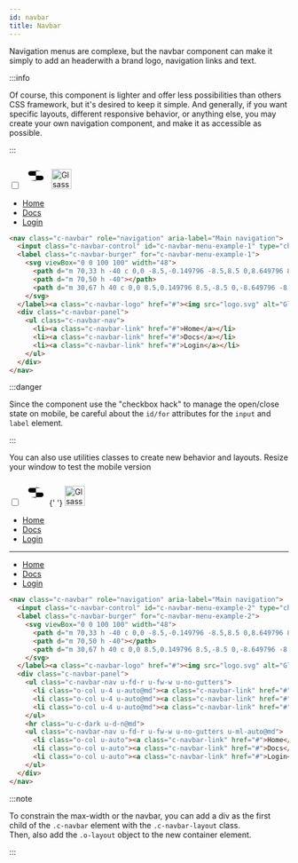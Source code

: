 ```yaml
---
id: navbar
title: Navbar
---
```



Navigation menus are complexe, but the navbar component can make it simply to
add an headerwith a brand logo, navigation links and text.

:::info

Of course, this component is lighter and offer less possibilities than others
CSS framework, but it's desired to keep it simple. And generally, if you want
specific layouts, different responsive behavior, or anything else, you may
create your own navigation component, and make it as accessible as possible.

:::

<Example>
  <nav className="c-navbar" role="navigation" aria-label="Main navigation">
    <input
      className="c-navbar-control"
      id="c-navbar-menu-example-1"
      type="checkbox"
    />
    <label className="c-navbar-burger" htmlFor="c-navbar-menu-example-1">
      <svg viewBox="0 0 100 100" width="48">
        <path d="m 70,33 h -40 c 0,0 -8.5,-0.149796 -8.5,8.5 0,8.649796 8.5,8.5 8.5,8.5 h 20 v -20"></path>
        <path d="m 70,50 h -40"></path>
        <path d="m 30,67 h 40 c 0,0 8.5,0.149796 8.5,-8.5 0,-8.649796 -8.5,-8.5 -8.5,-8.5 h -20 v 20"></path>
      </svg>
    </label>
    <a className="c-navbar-logo" href="#">
      <img src="/img/logo-reverse.svg" alt="Glsass logo" height="36" />
    </a>
    <div className="c-navbar-panel">
      <ul className="c-navbar-nav">
        <li>
          <a className="c-navbar-link" href="#">
            Home
          </a>
        </li>
        <li>
          <a className="c-navbar-link" href="#">
            Docs
          </a>
        </li>
        <li>
          <a className="c-navbar-link" href="#">
            Login
          </a>
        </li>
      </ul>
    </div>
  </nav>
</Example>

<!-- prettier-ignore-start-->
```html
<nav class="c-navbar" role="navigation" aria-label="Main navigation">
  <input class="c-navbar-control" id="c-navbar-menu-example-1" type="checkbox">
  <label class="c-navbar-burger" for="c-navbar-menu-example-1">
    <svg viewBox="0 0 100 100" width="48">
      <path d="m 70,33 h -40 c 0,0 -8.5,-0.149796 -8.5,8.5 0,8.649796 8.5,8.5 8.5,8.5 h 20 v -20"></path>
      <path d="m 70,50 h -40"></path>
      <path d="m 30,67 h 40 c 0,0 8.5,0.149796 8.5,-8.5 0,-8.649796 -8.5,-8.5 -8.5,-8.5 h -20 v 20"></path>
    </svg>
  </label><a class="c-navbar-logo" href="#"><img src="logo.svg" alt="Glsass logo" height="36"></a>
  <div class="c-navbar-panel">
    <ul class="c-navbar-nav">
      <li><a class="c-navbar-link" href="#">Home</a></li>
      <li><a class="c-navbar-link" href="#">Docs</a></li>
      <li><a class="c-navbar-link" href="#">Login</a></li>
    </ul>
  </div>
</nav>
```
<!-- prettier-ignore-end-->

:::danger

Since the component use the "checkbox hack" to manage the open/close state on
mobile, be careful about the `id/for` attributes for the `input` and `label`
element.

:::

You can also use utilities classes to create new behavior and layouts. Resize
your window to test the mobile version

<Example>
  <nav className="c-navbar" role="navigation" aria-label="Main navigation">
    <input
      className="c-navbar-control"
      id="c-navbar-menu-example-2"
      type="checkbox"
    />
    <label className="c-navbar-burger" for="c-navbar-menu-example-2">
      <svg viewBox="0 0 100 100" width="48">
        <path d="m 70,33 h -40 c 0,0 -8.5,-0.149796 -8.5,8.5 0,8.649796 8.5,8.5 8.5,8.5 h 20 v -20"></path>
        <path d="m 70,50 h -40"></path>
        <path d="m 30,67 h 40 c 0,0 8.5,0.149796 8.5,-8.5 0,-8.649796 -8.5,-8.5 -8.5,-8.5 h -20 v 20"></path>
      </svg>{' '}
    </label>
    <a className="c-navbar-logo" href="#">
      <img src="/img/logo-reverse.svg" alt="Glsass logo" height="36" />
    </a>
    <div className="c-navbar-panel">
      <ul className="c-navbar-nav u-fd-r u-fw-w u-no-gutters">
        <li className="o-col u-4 u-auto@md">
          <a className="c-navbar-link" href="#">
            Home
          </a>
        </li>
        <li className="o-col u-4 u-auto@md">
          <a className="c-navbar-link" href="#">
            Docs
          </a>
        </li>
        <li className="o-col u-4 u-auto@md">
          <a className="c-navbar-link" href="#">
            Login
          </a>
        </li>
      </ul>
      <hr className="u-c-dark u-d-n@md" />
      <ul className="c-navbar-nav u-fd-r u-fw-w u-no-gutters u-ml-auto@md">
        <li className="o-col u-auto">
          <a className="c-navbar-link" href="#">
            Home
          </a>
        </li>
        <li className="o-col u-auto">
          <a className="c-navbar-link" href="#">
            Docs
          </a>
        </li>
        <li className="o-col u-auto">
          <a className="c-navbar-link" href="#">
            Login
          </a>
        </li>
      </ul>
    </div>
  </nav>
</Example>

<!-- prettier-ignore-start-->
```html
<nav class="c-navbar" role="navigation" aria-label="Main navigation">
  <input class="c-navbar-control" id="c-navbar-menu-example-2" type="checkbox">
  <label class="c-navbar-burger" for="c-navbar-menu-example-2">
    <svg viewBox="0 0 100 100" width="48">
      <path d="m 70,33 h -40 c 0,0 -8.5,-0.149796 -8.5,8.5 0,8.649796 8.5,8.5 8.5,8.5 h 20 v -20"></path>
      <path d="m 70,50 h -40"></path>
      <path d="m 30,67 h 40 c 0,0 8.5,0.149796 8.5,-8.5 0,-8.649796 -8.5,-8.5 -8.5,-8.5 h -20 v 20"></path>
    </svg>
  </label><a class="c-navbar-logo" href="#"><img src="logo.svg" alt="Glsass logo" height="36"></a>
  <div class="c-navbar-panel">
    <ul class="c-navbar-nav u-fd-r u-fw-w u-no-gutters">
      <li class="o-col u-4 u-auto@md"><a class="c-navbar-link" href="#">Home</a></li>
      <li class="o-col u-4 u-auto@md"><a class="c-navbar-link" href="#">Docs</a></li>
      <li class="o-col u-4 u-auto@md"><a class="c-navbar-link" href="#">Login</a></li>
    </ul>
    <hr class="u-c-dark u-d-n@md">
    <ul class="c-navbar-nav u-fd-r u-fw-w u-no-gutters u-ml-auto@md">
      <li class="o-col u-auto"><a class="c-navbar-link" href="#">Home</a></li>
      <li class="o-col u-auto"><a class="c-navbar-link" href="#">Docs</a></li>
      <li class="o-col u-auto"><a class="c-navbar-link" href="#">Login</a></li>
    </ul>
  </div>
</nav>
```
<!-- prettier-ignore-end-->

:::note

To constrain the max-width or the navbar, you can add a div as the first child
of the `.c-navbar` element with the `.c-navbar-layout` class.<br/>Then, also add
the `.o-layout` object to the new container element.

:::
